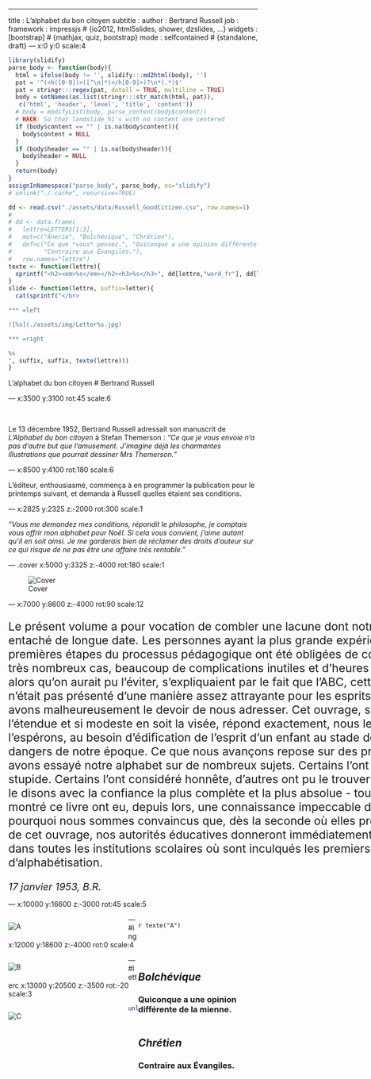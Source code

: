 ---
title       : L'alphabet du bon citoyen
subtitle    : 
author      : Bertrand Russell
job         : 
framework   : impressjs     # {io2012, html5slides, shower, dzslides, ...}
widgets     : [bootstrap]            # {mathjax, quiz, bootstrap}
mode        : selfcontained # {standalone, draft}
--- x:0 y:0 scale:4


```r
library(slidify)
parse_body <- function(body){
  html = ifelse(body != '', slidify:::md2html(body), '')
  pat = '^(<h([0-9])>([^\n]*)</h[0-9]>)?\n*(.*)$'
  pat = stringr:::regex(pat, dotall = TRUE, multiline = TRUE)
  body = setNames(as.list(stringr:::str_match(html, pat)),
   c('html', 'header', 'level', 'title', 'content'))
  # body = modifyList(body, parse_content(body$content))
  # HACK: So that landslide h1's with no content are centered
  if (body$content == "" | is.na(body$content)){
    body$content = NULL
  }
  if (body$header == "" | is.na(body$header)){
    body$header = NULL
  }
  return(body)
}
assignInNamespace("parse_body", parse_body, ns="slidify")
# unlink("./.cache", recursive=TRUE)
```

```r
dd <- read.csv("./assets/data/Russell_GoodCitizen.csv", row.names=1)
# 
# dd <- data.frame(
#   lettre=LETTERS[1:3],
#   mot=c("Ânerie", "Bolchévique", "Chrétien"),
#   def=c("Ce que *vous* pensez.", "Quiconque a une opinion différente de la mienne.", 
#         "Contraire aux Évangiles."), 
#   row.names="lettre")
texte <- function(lettre){
  sprintf("<h2><em>%s</em></h2><h3>%s</h3>", dd[lettre,"word_fr"], dd[lettre,"def_fr"])
}
slide <- function(lettre, suffix=letter){
  cat(sprintf("</br>

*** =left

![%s](./assets/img/Letter%s.jpg)

*** =right

%s
", suffix, suffix, texte(lettre)))  
}
```


<span class="try">L'alphabet du bon citoyen</span>
# Bertrand Russell

--- x:3500 y:3100 rot:45 scale:6

</br>

Le 13 décembre 1952, Bertrand Russell adressait son manuscrit de *L'Alphabet du bon citoyen* à Stefan Themerson : *"Ce que je vous envoie n'a pas d'autre but que l'amusement. J'imagine déjà les charmantes illustrations que pourrait dessiner Mrs Themerson."*

--- x:8500 y:4100 rot:180 scale:6

L'éditeur, enthousiasmé, commença à en programmer la publication pour le printemps suivant, et demanda à Russell quelles étaient ses conditions. 

--- x:2825 y:2325 z:-2000 rot:300 scale:1

*"Vous me demandez mes conditions, répondit le philosophe, je comptais vous offrir mon alphabet pour Noël. Si cela vous convient, j'aime autant qu'il en soit ainsi. Je me garderais bien de réclamer des droits d'auteur sur ce qui risque de ne pas être une affaire très rentable."*

--- .cover x:5000 y:3325 z:-4000 rot:180 scale:1

![Cover](./assets/img/Cover.jpg)


--- x:7000 y:8600 z:-4000 rot:90 scale:12

<p style='width:1000px;font-size:23px;. text-align:center'>
Le présent volume a pour vocation de combler une lacune dont notre système éducatif est entaché de longue date. Les personnes ayant la plus grande expérience des toutes premières étapes du processus pédagogique ont été obligées de conclure que, dans de très nombreux cas, beaucoup de complications inutiles et d'heures de cours gaspillées, alors qu'on aurait pu l'éviter, s'expliquaient par le fait que l'ABC, cette clé de toute sagesse, n'était pas présenté d'une manière assez attrayante pour les esprits immatures à qui nous avons malheureusement le devoir de nous adresser. Cet ouvrage, si restreinte en soit l'étendue et si modeste en soit la visée, répond exactement, nous le croyons et nous l'espérons, au besoin d'édification de l'esprit d'un enfant au stade de l'éveil, confronté aux dangers de notre époque. Ce que nous avançons repose sur des preuves concrètes. Nous avons essayé notre alphabet sur de nombreux sujets. Certains l'ont jugé sage, d'autres stupide. Certains l'ont considéré honnête, d'autres ont pu le trouver subversif. Mais - nous le disons avec la confiance la plus complète et la plus absolue - tous ceux à qui nous avons montré ce livre ont eu, depuis lors, une connaissance impeccable de l'alphabet. C'est pourquoi nous sommes convaincus que, dès la seconde où elles prendront connaissance de cet ouvrage, nos autorités éducatives donneront immédiatement l'ordre de l'adopter dans toutes les institutions scolaires où sont inculqués les premiers éléments d'alphabétisation.</p>

<div align="right" style="font-size:20px"><em>17 janvier 1953, B.R.</em></div>


--- x:10000 y:16600 z:-3000 rot:45 scale:5

<div style='float:left;width:48%;' class='centered'>
<img src="./assets/img/LetterA.jpg" alt="A">
</div>
  <div style='float:right;width:48%;'>
`r texte("A")`
</div>


--- #ing x:12000 y:18600 z:-4000 rot:0 scale:4

<div style='float:left;width:48%;' class='centered'>
<img src="./assets/img/LetterB.jpg" alt="B">
</div>
  <div style='float:right;width:48%;'>
<h2><em><b class="positioning">Bolchévique</b></em></h2>
<h3>Quiconque a une opinion différente de la mienne.</h3>
</div>


--- #letterc x:13000 y:20500 z:-3500 rot:-20 scale:3

<div style='float:left;width:48%;' class='centered'>
<img src="./assets/img/LetterC.jpg" alt="C">
</div>
  <div style='float:right;width:48%;'>
<h2><em><b class="rotating">Chrétien</b></em></h2>
<h3>Contraire aux Évangiles.</h3>
</div>

```r
unlink("./.cache", recursive=TRUE)
```

